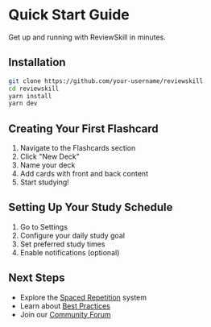 # Quick Start Guide

Get up and running with ReviewSkill in minutes.

## Installation

```bash
git clone https://github.com/your-username/reviewskill
cd reviewskill
yarn install
yarn dev
```

## Creating Your First Flashcard

1. Navigate to the Flashcards section
2. Click "New Deck"
3. Name your deck
4. Add cards with front and back content
5. Start studying!

## Setting Up Your Study Schedule

1. Go to Settings
2. Configure your daily study goal
3. Set preferred study times
4. Enable notifications (optional)

## Next Steps

- Explore the [Spaced Repetition](/docs/spaced-repetition) system
- Learn about [Best Practices](/docs/best-practices)
- Join our [Community Forum](/docs/forum)
